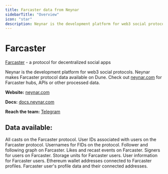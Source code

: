 ```yaml
---
title: Farcaster data from Neynar
sidebarTitle: "Overview"
icon: "star"
description: Neynar is the development platform for web3 social protocols. Neynar makes Farcaster protocol data available on Dune.
---
```


# Farcaster
[Farcaster](https://farcaster.xyz) - a protocol for decentralized social apps

Neynar is the development platform for web3 social protocols. Neynar makes Farcaster protocol data available on Dune. Check out [neynar.com](https://neynar.com) for Farcaster hubs, APIs or other processed data.

**Website:** [neynar.com](https://neynar.com)

**Docs:** [docs.neynar.com](https://docs.neynar.com)

**Reach the team:** [Telegram](https://t.me/rishdoteth)

## Data available:

<CardGroup cols={2}>
  <Card title="Casts" icon="comment-alt" href="/data-catalog/community/farcaster/casts">
    All casts on the Farcaster protocol.
  </Card>
  <Card title="FIDs" icon="id-badge" href="/data-catalog/community/farcaster/fids">
    User IDs associated with users on the Farcaster protocol.
  </Card>
  <Card title="Fnames" icon="user" href="/data-catalog/community/farcaster/fnames">
    Usernames for FIDs on the protocol.
  </Card>
  <Card title="Links" icon="link" href="/data-catalog/community/farcaster/links">
    Follower and following graph on Farcaster.
  </Card>
  <Card title="Reactions" icon="thumbs-up" href="/data-catalog/community/farcaster/reactions">
    Likes and recast events on Farcaster.
  </Card>
  <Card title="Signers" icon="signature" href="/data-catalog/community/farcaster/signers">
    Signers for users on Farcaster.
  </Card>
  <Card title="Storage" icon="database" href="/data-catalog/community/farcaster/storage">
    Storage units for Farcaster users.
  </Card>
  <Card title="User Data" icon="address-card" href="/data-catalog/community/farcaster/user_data">
    User information for Farcaster users.
  </Card>
  <Card title="Verifications" icon="check-circle" href="/data-catalog/community/farcaster/verifications">
    Ethereum wallet addresses connected to Farcaster profiles.
  </Card>
  <Card title="Profiles with Addresses" icon="address-book" href="/data-catalog/community/farcaster/profile_with_addresses">
    Farcaster user's profile data and their connected addresses.
  </Card>
</CardGroup>
